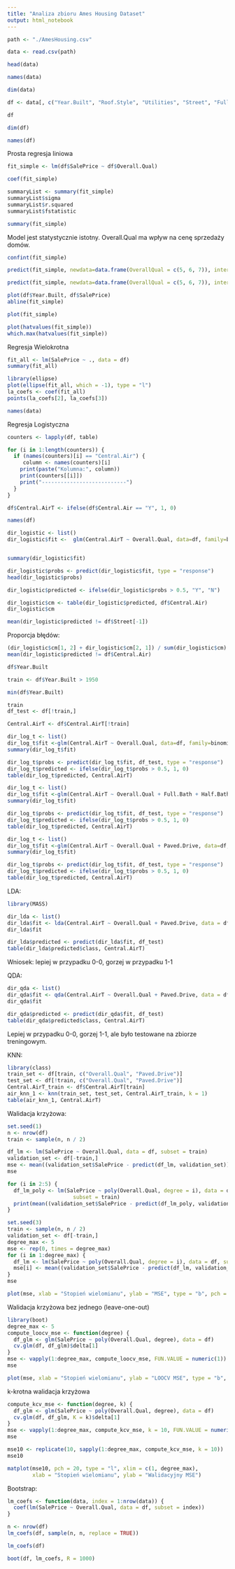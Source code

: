 ```yaml
---
title: "Analiza zbioru Ames Housing Dataset"
output: html_notebook
---
```


```r

path <- "./AmesHousing.csv"

data <- read.csv(path)
```

```r

head(data)
```

```r
names(data)
```

```r
dim(data)
```

```r
df <- data[, c("Year.Built", "Roof.Style", "Utilities", "Street", "Full.Bath", "Half.Bath", "Bedroom.AbvGr", "Kitchen.AbvGr", "Garage.Area", "Paved.Drive", "Sale.Condition", "SalePrice", "Yr.Sold", "Garage.Cars", "Heating", "Electrical", "Exterior.1st", "Exterior.2nd", "Overall.Qual", "Central.Air")]

```

```r
df
```

```r
dim(df)
```

```r
names(df)
```

Prosta regresja liniowa

```r
fit_simple <- lm(df$SalePrice ~ df$Overall.Qual)

coef(fit_simple)
```

```r
summaryList <- summary(fit_simple)
summaryList$sigma
summaryList$r.squared
summaryList$fstatistic
```

```r
summary(fit_simple)
```

Model jest statystycznie istotny. Overall.Qual ma wpływ na cenę sprzedaży domów.

```r
confint(fit_simple)
```

```r
predict(fit_simple, newdata=data.frame(OverallQual = c(5, 6, 7)), interval = "confidence")
```

```r
predict(fit_simple, newdata=data.frame(OverallQual = c(5, 6, 7)), interval = "prediction")
```

```r
plot(df$Year.Built, df$SalePrice)
abline(fit_simple)
```

```r
plot(fit_simple)
```

```r
plot(hatvalues(fit_simple))
which.max(hatvalues(fit_simple))
```

Regresja Wielokrotna

```r
fit_all <- lm(SalePrice ~ ., data = df)
summary(fit_all)
```

```r
library(ellipse)
plot(ellipse(fit_all, which = -1), type = "l")
la_coefs <- coef(fit_all)
points(la_coefs[2], la_coefs[3])
```

```r
names(data)
```

Regresja Logistyczna

```r
counters <- lapply(df, table)

for (i in 1:length(counters)) {
  if (names(counters)[i] == "Central.Air") {
     column <- names(counters)[i]
    print(paste("Kolumna:", column))
    print(counters[[i]])
    print("---------------------------") 
  }
}
```

```r
df$Central.AirT <- ifelse(df$Central.Air == "Y", 1, 0)
```

```r
names(df)
```

```r
dir_logistic <- list()
dir_logistic$fit <-  glm(Central.AirT ~ Overall.Qual, data=df, family=binomial)


summary(dir_logistic$fit)
```

```r
dir_logistic$probs <- predict(dir_logistic$fit, type = "response")
head(dir_logistic$probs)
```

```r
dir_logistic$predicted <- ifelse(dir_logistic$probs > 0.5, "Y", "N")
```

```r
dir_logistic$cm <- table(dir_logistic$predicted, df$Central.Air)
dir_logistic$cm
```

```r
mean(dir_logistic$predicted != df$Street[-1])
```

Proporcja błędów:

```r
(dir_logistic$cm[1, 2] + dir_logistic$cm[2, 1]) / sum(dir_logistic$cm)
mean(dir_logistic$predicted != df$Central.Air)
```

```r
df$Year.Built
```

```r
train <- df$Year.Built > 1950
```

```r
min(df$Year.Built)
```

```r
train
df_test <- df[!train,]
```

```r
Central.AirT <- df$Central.AirT[!train]
```

```r
dir_log_t <- list()
dir_log_t$fit <-glm(Central.AirT ~ Overall.Qual, data=df, family=binomial, subset = train)
summary(dir_log_t$fit)
```

```r
dir_log_t$probs <- predict(dir_log_t$fit, df_test, type = "response")
dir_log_t$predicted <- ifelse(dir_log_t$probs > 0.5, 1, 0)
table(dir_log_t$predicted, Central.AirT)
```

```r
dir_log_t <- list()
dir_log_t$fit <-glm(Central.AirT ~ Overall.Qual + Full.Bath + Half.Bath + Paved.Drive, data=df, family=binomial, subset = train)
summary(dir_log_t$fit)

dir_log_t$probs <- predict(dir_log_t$fit, df_test, type = "response")
dir_log_t$predicted <- ifelse(dir_log_t$probs > 0.5, 1, 0)
table(dir_log_t$predicted, Central.AirT)

```

```r
dir_log_t <- list()
dir_log_t$fit <-glm(Central.AirT ~ Overall.Qual + Paved.Drive, data=df, family=binomial, subset = train)
summary(dir_log_t$fit)

dir_log_t$probs <- predict(dir_log_t$fit, df_test, type = "response")
dir_log_t$predicted <- ifelse(dir_log_t$probs > 0.5, 1, 0)
table(dir_log_t$predicted, Central.AirT)

```

LDA:

```r
library(MASS)
```

```r
dir_lda <- list()
dir_lda$fit <- lda(Central.AirT ~ Overall.Qual + Paved.Drive, data = df, subset = train)
dir_lda$fit
```

```r
dir_lda$predicted <- predict(dir_lda$fit, df_test)
table(dir_lda$predicted$class, Central.AirT)
```

Wniosek: lepiej w przypadku 0-0, gorzej w przypadku 1-1

QDA:

```r
dir_qda <- list()
dir_qda$fit <- qda(Central.AirT ~ Overall.Qual + Paved.Drive, data = df)
dir_qda$fit
```

```r
dir_qda$predicted <- predict(dir_qda$fit, df_test)
table(dir_qda$predicted$class, Central.AirT)
```

Lepiej w przypadku 0-0, gorzej 1-1, ale było testowane na zbiorze treningowym.

KNN:

```r
library(class)
train_set <- df[train, c("Overall.Qual", "Paved.Drive")]
test_set <- df[!train, c("Overall.Qual", "Paved.Drive")]
Central.AirT_train <- df$Central.AirT[train]
air_knn_1 <- knn(train_set, test_set, Central.AirT_train, k = 1)
table(air_knn_1, Central.AirT)
```

Walidacja krzyżowa:

```r
set.seed(1)
n <- nrow(df)
train <- sample(n, n / 2)
```

```r
df_lm <- lm(SalePrice ~ Overall.Qual, data = df, subset = train)
validation_set <- df[-train,]
mse <- mean((validation_set$SalePrice - predict(df_lm, validation_set))^2)
mse
```

```r
for (i in 2:5) {
  df_lm_poly <- lm(SalePrice ~ poly(Overall.Qual, degree = i), data = df, 
                     subset = train)
  print(mean((validation_set$SalePrice - predict(df_lm_poly, validation_set))^2))
}
```

```r
set.seed(3)
train <- sample(n, n / 2)
validation_set <- df[-train,]
degree_max <- 5
mse <- rep(0, times = degree_max)
for (i in 1:degree_max) {
  df_lm <- lm(SalePrice ~ poly(Overall.Qual, degree = i), data = df, subset = train)
  mse[i] <- mean((validation_set$SalePrice - predict(df_lm, validation_set))^2)
}
mse
```

```r
plot(mse, xlab = "Stopień wielomianu", ylab = "MSE", type = "b", pch = 20, col = "blue")
```

Walidacja krzyżowa bez jednego (leave-one-out)

```r
library(boot)
degree_max <- 5
compute_loocv_mse <- function(degree) {
  df_glm <- glm(SalePrice ~ poly(Overall.Qual, degree), data = df)
  cv.glm(df, df_glm)$delta[1]
}
mse <- vapply(1:degree_max, compute_loocv_mse, FUN.VALUE = numeric(1))
mse
```

```r
plot(mse, xlab = "Stopień wielomianu", ylab = "LOOCV MSE", type = "b", pch = 20,col = "blue")
```

k-krotna walidacja krzyżowa

```r

compute_kcv_mse <- function(degree, k) {
  df_glm <- glm(SalePrice ~ poly(Overall.Qual, degree), data = df)
  cv.glm(df, df_glm, K = k)$delta[1]
}
mse <- vapply(1:degree_max, compute_kcv_mse, k = 10, FUN.VALUE = numeric(1))
mse

```

```r
mse10 <- replicate(10, sapply(1:degree_max, compute_kcv_mse, k = 10))
mse10
```

```r
matplot(mse10, pch = 20, type = "l", xlim = c(1, degree_max),
        xlab = "Stopień wielomianu", ylab = "Walidacyjny MSE")
```

Bootstrap:

```r
lm_coefs <- function(data, index = 1:nrow(data)) {
  coef(lm(SalePrice ~ Overall.Qual, data = df, subset = index))
}
```

```r
n <- nrow(df)
lm_coefs(df, sample(n, n, replace = TRUE))
```

```r
lm_coefs(df)
```

```r
boot(df, lm_coefs, R = 1000)
```

```r
```

```r
```

```r
```

```r
```
